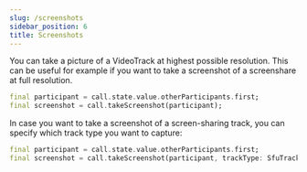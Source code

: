 ```yaml
---
slug: /screenshots
sidebar_position: 6
title: Screenshots
---
```

You can take a picture of a VideoTrack at highest possible resolution. This can be useful for example if you want to take a screenshot of a screenshare at full resolution.

```dart
final participant = call.state.value.otherParticipants.first;
final screenshot = call.takeScreenshot(participant);
```

In case you want to take a screenshot of a screen-sharing track, you can specify which track type you want to capture:

```dart
final participant = call.state.value.otherParticipants.first;
final screenshot = call.takeScreenshot(participant, trackType: SfuTrackType.screenShare);
```
